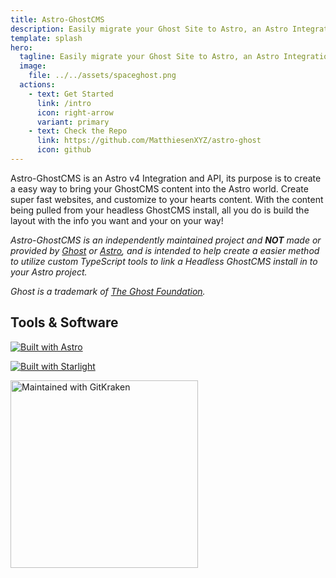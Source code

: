 ```yaml
---
title: Astro-GhostCMS
description: Easily migrate your Ghost Site to Astro, an Astro Integration & API that turns your Ghost server into a Headless CMS
template: splash
hero:
  tagline: Easily migrate your Ghost Site to Astro, an Astro Integration & API that turns your Ghost server into a Headless CMS!
  image:
    file: ../../assets/spaceghost.png
  actions:
    - text: Get Started
      link: /intro
      icon: right-arrow
      variant: primary
    - text: Check the Repo
      link: https://github.com/MatthiesenXYZ/astro-ghost
      icon: github
---
```


Astro-GhostCMS is an Astro v4 Integration and API, its purpose is to create a easy way to bring your GhostCMS content into the Astro world. Create super fast websites, and customize to your hearts content. With the content being pulled from your headless GhostCMS install, all you do is build the layout with the info you want and your on your way!


<CardGrid stagger>
	<LinkCard 
		title="Learn more about Astro-GhostCMS"
		description="More information about how this integration works."
		href="/intro"
	/>
	<LinkCard 
		title="Integration Quick Start"
		description="Quickly get started with Astro-GhostCMS with our Create Astro GhostCMS CLI Utility"
		href="/intro/integration-mode/quick/"
	/>
	<LinkCard 
		title="API-Only Mode"
		description="Want the FULL Astro Experience and just import just the ghost blog posts, while keeping everything else on Astro?"
		href="/intro/api-mode/install/"
	/>
	<LinkCard 
		title="Our Posts"
		description="Looking for our Posts/Updates?  Look here!"
		href="/blog"
	/>
	<LinkCard 
		title="Looking for Changelogs?"
		description="View the Changelogs for each component of the Astro-GhostCMS eco-system"
		href="/changelogs"
	/>
	<LinkCard 
		title="Learn more about GhostCMS"
		description="Learn more about the Ghost Project,  a powerful app for professional publishers to create, share, and grow a business around their content."
		href="https://ghost.org"
	/>
</CardGrid>

*Astro-GhostCMS is an independently maintained project and **NOT** made or provided by [Ghost](https://ghost.org) or [Astro](https://astro.build/), and is intended to help create a easier method to utilize custom TypeScript tools to link a Headless GhostCMS install in to your Astro project.*

*Ghost is a trademark of [The Ghost Foundation](https://ghost.org/trademark/).*

## Tools & Software

[![Built with Astro](https://astro.badg.es/v2/built-with-astro/small.svg)](https://astro.build)

[![Built with Starlight](https://astro.badg.es/v2/built-with-starlight/small.svg)](https://starlight.astro.build)

[<img src={gitkrakenlogo.src} width="300px" title="Maintained with GitKraken" alt="Maintained with GitKraken"/>](https://www.gitkraken.com/invite/hirocQWn)